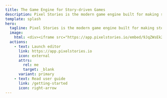 ```yaml
---
title: The Game Engine for Story-driven Games
description: Pixel Stories is the modern game engine built for making story-rich puzzle adventure games.
template: splash
hero:
  tagline: Pixel Stories is the modern game engine built for making story-rich puzzle adventure games.
  image:
    html: <div><iframe src="https://app.pixelstories.io/embed/9JqZWsEk20" style="border-radius:20px;" frameBorder="0" height="400px" width="500px" ></iframe></div>
  actions:
    - text: Launch editor
      link: https://app.pixelstories.io
      icon: external
      attrs:
        rel: me
        target: _blank
      variant: primary
    - text: Read user guide
      link: /getting-started
      icon: right-arrow
---
```



<CardGrid>
  <LinkCard
    title="Read user guide"
    description="Check out our guides!"
    href="/getting-started"
  ></LinkCard>
  <LinkCard
    title="Join our Discord"
    description="Get involved in our growing community on our Discord server!"
    icon="discord"
    href="https://discord.gg/XN9EaUh26g"
  ></LinkCard>
</CardGrid>
